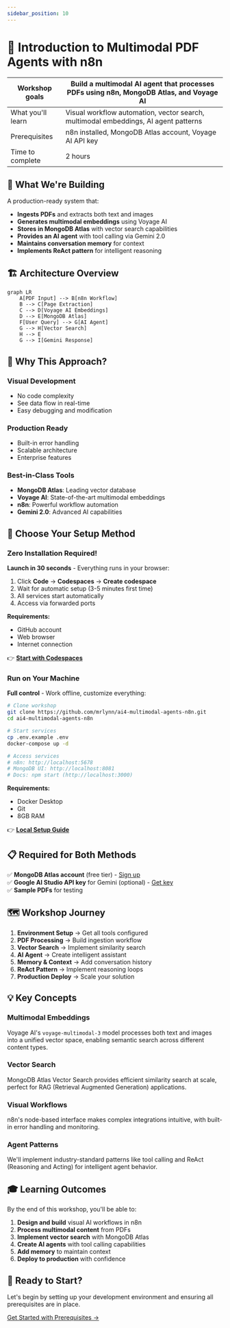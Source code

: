 ```yaml
---
sidebar_position: 10
---
```


# 📘 Introduction to Multimodal PDF Agents with n8n


|Workshop goals|Build a multimodal AI agent that processes PDFs using n8n, MongoDB Atlas, and Voyage AI|
|-|-|
|What you'll learn|Visual workflow automation, vector search, multimodal embeddings, AI agent patterns|
|Prerequisites|n8n installed, MongoDB Atlas account, Voyage AI API key|
|Time to complete|2 hours|

## 🎯 What We're Building

A production-ready system that:
- **Ingests PDFs** and extracts both text and images
- **Generates multimodal embeddings** using Voyage AI
- **Stores in MongoDB Atlas** with vector search capabilities
- **Provides an AI agent** with tool calling via Gemini 2.0
- **Maintains conversation memory** for context
- **Implements ReAct pattern** for intelligent reasoning

## 🏗️ Architecture Overview

```mermaid
graph LR
    A[PDF Input] --> B[n8n Workflow]
    B --> C[Page Extraction]
    C --> D[Voyage AI Embeddings]
    D --> E[MongoDB Atlas]
    F[User Query] --> G[AI Agent]
    G --> H[Vector Search]
    H --> E
    G --> I[Gemini Response]
```

## 🚀 Why This Approach?

### Visual Development
- No code complexity
- See data flow in real-time
- Easy debugging and modification

### Production Ready
- Built-in error handling
- Scalable architecture
- Enterprise features

### Best-in-Class Tools
- **MongoDB Atlas**: Leading vector database
- **Voyage AI**: State-of-the-art multimodal embeddings
- **n8n**: Powerful workflow automation
- **Gemini 2.0**: Advanced AI capabilities

## 🚀 Choose Your Setup Method

<Tabs>
  <TabItem value="cloud" label="☁️ GitHub Codespaces (Fastest)" default>

### Zero Installation Required!

**Launch in 30 seconds** - Everything runs in your browser:

1. Click **Code** → **Codespaces** → **Create codespace**
2. Wait for automatic setup (3-5 minutes first time)
3. All services start automatically
4. Access via forwarded ports

**Requirements:**
- GitHub account
- Web browser
- Internet connection

👉 **[Start with Codespaces](./github-codespaces)**

  </TabItem>
  <TabItem value="local" label="🐳 Local Docker">

### Run on Your Machine

**Full control** - Work offline, customize everything:

```bash
# Clone workshop
git clone https://github.com/mrlynn/ai4-multimodal-agents-n8n.git
cd ai4-multimodal-agents-n8n

# Start services
cp .env.example .env
docker-compose up -d

# Access services
# n8n: http://localhost:5678
# MongoDB UI: http://localhost:8081
# Docs: npm start (http://localhost:3000)
```

**Requirements:**
- Docker Desktop
- Git
- 8GB RAM

👉 **[Local Setup Guide](./prerequisites)**

  </TabItem>
</Tabs>

## 📋 Required for Both Methods

✅ **MongoDB Atlas account** (free tier) - [Sign up](https://www.mongodb.com/try)  
✅ **Google AI Studio API key** for Gemini (optional) - [Get key](https://makersuite.google.com/app/apikey)  
✅ **Sample PDFs** for testing  

## 🗺️ Workshop Journey

1. **Environment Setup** → Get all tools configured
2. **PDF Processing** → Build ingestion workflow
3. **Vector Search** → Implement similarity search
4. **AI Agent** → Create intelligent assistant
5. **Memory & Context** → Add conversation history
6. **ReAct Pattern** → Implement reasoning loops
7. **Production Deploy** → Scale your solution

## 💡 Key Concepts

### Multimodal Embeddings
Voyage AI's `voyage-multimodal-3` model processes both text and images into a unified vector space, enabling semantic search across different content types.

### Vector Search
MongoDB Atlas Vector Search provides efficient similarity search at scale, perfect for RAG (Retrieval Augmented Generation) applications.

### Visual Workflows
n8n's node-based interface makes complex integrations intuitive, with built-in error handling and monitoring.

### Agent Patterns
We'll implement industry-standard patterns like tool calling and ReAct (Reasoning and Acting) for intelligent agent behavior.

## 🎓 Learning Outcomes

By the end of this workshop, you'll be able to:

1. **Design and build** visual AI workflows in n8n
2. **Process multimodal content** from PDFs
3. **Implement vector search** with MongoDB Atlas
4. **Create AI agents** with tool calling capabilities
5. **Add memory** to maintain context
6. **Deploy to production** with confidence

## 🚦 Ready to Start?

Let's begin by setting up your development environment and ensuring all prerequisites are in place.

[Get Started with Prerequisites →](./prerequisites)